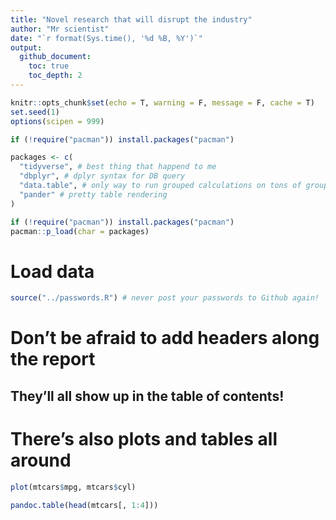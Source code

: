 ```yaml
---
title: "Novel research that will disrupt the industry"
author: "Mr scientist"
date: "`r format(Sys.time(), '%d %B, %Y')`"
output:
  github_document:
    toc: true
    toc_depth: 2
---
```


```r
knitr::opts_chunk$set(echo = T, warning = F, message = F, cache = T)
set.seed(1)
options(scipen = 999)

if (!require("pacman")) install.packages("pacman")

packages <- c(
  "tidyverse", # best thing that happend to me
  "dbplyr", # dplyr syntax for DB query
  "data.table", # only way to run grouped calculations on tons of groups
  "pander" # pretty table rendering
)

if (!require("pacman")) install.packages("pacman")
pacman::p_load(char = packages)
```

# Load data

```r
source("../passwords.R") # never post your passwords to Github again!

```

# Don't be afraid to add headers along the report  
## They'll all show up in the table of contents!  

# There's also plots and tables all around

```r
plot(mtcars$mpg, mtcars$cyl)
```

```r
pandoc.table(head(mtcars[, 1:4]))
```

